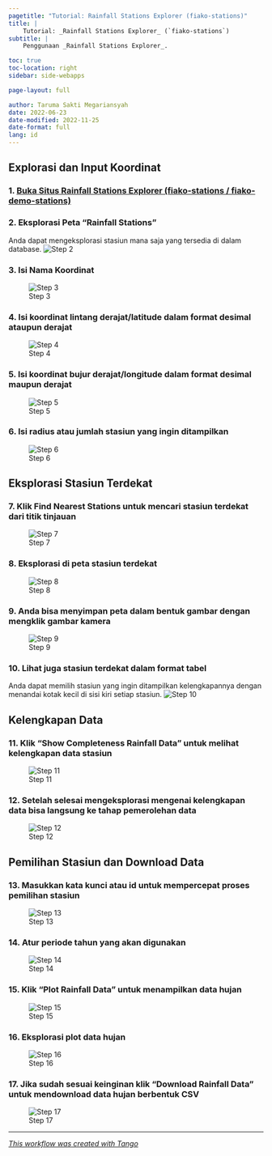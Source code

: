 ```yaml
---
pagetitle: "Tutorial: Rainfall Stations Explorer (fiako-stations)"
title: | 
    Tutorial: _Rainfall Stations Explorer_ (`fiako-stations`)
subtitle: |
    Penggunaan _Rainfall Stations Explorer_.

toc: true
toc-location: right
sidebar: side-webapps

page-layout: full

author: Taruma Sakti Megariansyah
date: 2022-06-23
date-modified: 2022-11-25
date-format: full
lang: id
---
```


## Explorasi dan Input Koordinat

### 1. [Buka Situs Rainfall Stations Explorer (fiako-stations / fiako-demo-stations)](https://demo-fiako-stations.herokuapp.com/)


### 2. Eksplorasi Peta "Rainfall Stations"
Anda dapat mengeksplorasi stasiun mana saja yang tersedia di dalam database.
![Step 2](https://images.tango.us/public/screenshot_dcc4de46-05c7-482a-b4a8-b2b232a4b8d3.png?crop=focalpoint&fit=crop&fp-x=0.4958&fp-y=0.4370&fp-z=1.1903&w=1200&mark-w=0.2&mark-pad=0&mark64=aHR0cHM6Ly9pbWFnZXMudGFuZ28udXMvc3RhdGljL21hZGUtd2l0aC10YW5nby13YXRlcm1hcmsucG5n&ar=1920%3A961)


### 3. Isi Nama Koordinat
![Step 3](https://images.tango.us/public/screenshot_8fa7c048-1d36-404f-93ab-6c09c963cbee.png?crop=focalpoint&fit=crop&fp-x=0.2346&fp-y=0.4441&fp-z=4.0000&w=1200&mark-w=0.2&mark-pad=0&mark64=aHR0cHM6Ly9pbWFnZXMudGFuZ28udXMvc3RhdGljL21hZGUtd2l0aC10YW5nby13YXRlcm1hcmsucG5n&ar=1920%3A961)


### 4. Isi koordinat lintang derajat/latitude dalam format desimal ataupun derajat
![Step 4](https://images.tango.us/public/screenshot_13ccbd8b-e668-4d82-8ec3-f2f3a1fb6b2f.png?crop=focalpoint&fit=crop&fp-x=0.4085&fp-y=0.4585&fp-z=3.0000&w=1200&mark-w=0.2&mark-pad=0&mark64=aHR0cHM6Ly9pbWFnZXMudGFuZ28udXMvc3RhdGljL21hZGUtd2l0aC10YW5nby13YXRlcm1hcmsucG5n&ar=1920%3A961)


### 5. Isi koordinat bujur derajat/longitude dalam format desimal maupun derajat
![Step 5](https://images.tango.us/public/screenshot_b97bb253-41cf-46cd-a70b-d3ae30d16d7e.png?crop=focalpoint&fit=crop&fp-x=0.5753&fp-y=0.4571&fp-z=4.0000&w=1200&mark-w=0.2&mark-pad=0&mark64=aHR0cHM6Ly9pbWFnZXMudGFuZ28udXMvc3RhdGljL21hZGUtd2l0aC10YW5nby13YXRlcm1hcmsucG5n&ar=1920%3A961)


### 6. Isi radius atau jumlah stasiun yang ingin ditampilkan
![Step 6](https://images.tango.us/public/screenshot_3107b6be-8ff1-48bf-9ae7-52d4c6d8973a.png?crop=focalpoint&fit=crop&fp-x=0.7393&fp-y=0.4395&fp-z=4.0000&w=1200&mark-w=0.2&mark-pad=0&mark64=aHR0cHM6Ly9pbWFnZXMudGFuZ28udXMvc3RhdGljL21hZGUtd2l0aC10YW5nby13YXRlcm1hcmsucG5n&ar=1920%3A961)


## Eksplorasi Stasiun Terdekat

### 7. Klik Find Nearest Stations untuk mencari stasiun terdekat dari titik tinjauan
![Step 7](https://images.tango.us/public/screenshot_3524dfac-4efd-47bd-ac98-eb484e9ac3e1.png?crop=focalpoint&fit=crop&fp-x=0.7690&fp-y=0.5401&fp-z=2.8576&w=1200&mark-w=0.2&mark-pad=0&mark64=aHR0cHM6Ly9pbWFnZXMudGFuZ28udXMvc3RhdGljL21hZGUtd2l0aC10YW5nby13YXRlcm1hcmsucG5n&ar=1920%3A961)


### 8. Eksplorasi di peta stasiun terdekat
![Step 8](https://images.tango.us/public/screenshot_7fdaa8da-615f-4104-a368-693c38462049.png?crop=focalpoint&fit=crop&fp-x=0.3271&fp-y=0.4334&fp-z=1.3782&w=1200&mark-w=0.2&mark-pad=0&mark64=aHR0cHM6Ly9pbWFnZXMudGFuZ28udXMvc3RhdGljL21hZGUtd2l0aC10YW5nby13YXRlcm1hcmsucG5n&ar=1920%3A961)


### 9. Anda bisa menyimpan peta dalam bentuk gambar dengan mengklik gambar kamera
![Step 9](https://images.tango.us/public/screenshot_9f9c2e20-776e-4c2a-b251-36431fa9efd9.png?crop=focalpoint&fit=crop&fp-x=0.3391&fp-y=0.1951&fp-z=3.1895&w=1200&mark-w=0.2&mark-pad=0&mark64=aHR0cHM6Ly9pbWFnZXMudGFuZ28udXMvc3RhdGljL21hZGUtd2l0aC10YW5nby13YXRlcm1hcmsucG5n&ar=1920%3A961)


### 10. Lihat juga stasiun terdekat dalam format tabel
Anda dapat memilih stasiun yang ingin ditampilkan kelengkapannya dengan menandai kotak kecil di sisi kiri setiap stasiun.
![Step 10](https://images.tango.us/public/screenshot_8c1d338c-740b-44f8-bcd3-41ded4263d7b.png?crop=focalpoint&fit=crop&fp-x=0.6162&fp-y=0.4515&fp-z=1.3030&w=1200&mark-w=0.2&mark-pad=0&mark64=aHR0cHM6Ly9pbWFnZXMudGFuZ28udXMvc3RhdGljL21hZGUtd2l0aC10YW5nby13YXRlcm1hcmsucG5n&ar=1920%3A961)


## Kelengkapan Data

### 11. Klik "Show Completeness Rainfall Data" untuk melihat kelengkapan data stasiun
![Step 11](https://images.tango.us/public/screenshot_9292fa6f-1f1b-4aba-b620-7aecfe0b7146.png?crop=focalpoint&fit=crop&fp-x=0.7713&fp-y=0.7208&fp-z=3.2912&w=1200&mark-w=0.2&mark-pad=0&mark64=aHR0cHM6Ly9pbWFnZXMudGFuZ28udXMvc3RhdGljL21hZGUtd2l0aC10YW5nby13YXRlcm1hcmsucG5n&ar=1920%3A961)


### 12. Setelah selesai mengeksplorasi mengenai kelengkapan data bisa langsung ke tahap pemerolehan data
![Step 12](https://images.tango.us/public/edited_image_fb2f87f6-d321-4faf-8dcd-835a41e6aa26.png?crop=focalpoint&fit=crop&fp-x=0.3622&fp-y=0.6960&fp-z=2.0608&w=1200&mark-w=0.2&mark-pad=0&mark64=aHR0cHM6Ly9pbWFnZXMudGFuZ28udXMvc3RhdGljL21hZGUtd2l0aC10YW5nby13YXRlcm1hcmsucG5n&ar=1920%3A961)


## Pemilihan Stasiun dan Download Data

### 13. Masukkan kata kunci atau id untuk mempercepat proses pemilihan stasiun
![Step 13](https://images.tango.us/public/screenshot_f2100526-c94b-4376-8637-ffd15cf8193c.png?crop=focalpoint&fit=crop&fp-x=0.3113&fp-y=0.7117&fp-z=2.9572&w=1200&mark-w=0.2&mark-pad=0&mark64=aHR0cHM6Ly9pbWFnZXMudGFuZ28udXMvc3RhdGljL21hZGUtd2l0aC10YW5nby13YXRlcm1hcmsucG5n&ar=1920%3A961)


### 14. Atur periode tahun yang akan digunakan
![Step 14](https://images.tango.us/public/screenshot_d8f25028-c656-4a46-99bb-18fd7ac751ff.png?crop=focalpoint&fit=crop&fp-x=0.3961&fp-y=0.7573&fp-z=2.0584&w=1200&mark-w=0.2&mark-pad=0&mark64=aHR0cHM6Ly9pbWFnZXMudGFuZ28udXMvc3RhdGljL21hZGUtd2l0aC10YW5nby13YXRlcm1hcmsucG5n&ar=1920%3A961)


### 15. Klik "Plot Rainfall Data" untuk menampilkan data hujan
![Step 15](https://images.tango.us/public/screenshot_69124e93-1523-428a-8405-47934b7ea353.png?crop=focalpoint&fit=crop&fp-x=0.7909&fp-y=0.6374&fp-z=3.6556&w=1200&mark-w=0.2&mark-pad=0&mark64=aHR0cHM6Ly9pbWFnZXMudGFuZ28udXMvc3RhdGljL21hZGUtd2l0aC10YW5nby13YXRlcm1hcmsucG5n&ar=1920%3A961)


### 16. Eksplorasi plot data hujan
![Step 16](https://images.tango.us/public/screenshot_717fb018-724a-4bd7-8377-8b212e757987.png?crop=focalpoint&fit=crop&fp-x=0.4317&fp-y=0.5555&fp-z=1.8696&w=1200&mark-w=0.2&mark-pad=0&mark64=aHR0cHM6Ly9pbWFnZXMudGFuZ28udXMvc3RhdGljL21hZGUtd2l0aC10YW5nby13YXRlcm1hcmsucG5n&ar=1920%3A961)


### 17. Jika sudah sesuai keinginan klik "Download Rainfall Data" untuk mendownload data hujan berbentuk CSV
![Step 17](https://images.tango.us/public/screenshot_7b7e220a-007b-42de-9406-7a2692f92d41.png?crop=focalpoint&fit=crop&fp-x=0.5794&fp-y=0.8533&fp-z=2.3501&w=1200&mark-w=0.2&mark-pad=0&mark64=aHR0cHM6Ly9pbWFnZXMudGFuZ28udXMvc3RhdGljL21hZGUtd2l0aC10YW5nby13YXRlcm1hcmsucG5n&ar=1920%3A961)


***
_[This workflow was created with Tango](https://app.tango.us/app/workflow/7cab5577-5fdb-4b70-8b81-79442923b63f?utm_source=markdown&utm_medium=markdown&utm_campaign=workflow%20export%20links)_